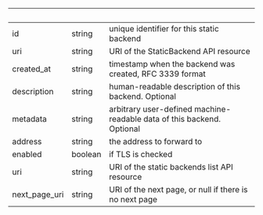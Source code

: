 | &nbsp;        | &nbsp;  | &nbsp;                                                                 |
| ------------- | ------- | ---------------------------------------------------------------------- |
| id            | string  | unique identifier for this static backend                              |
| uri           | string  | URI of the StaticBackend API resource                                  |
| created_at    | string  | timestamp when the backend was created, RFC 3339 format                |
| description   | string  | human-readable description of this backend. Optional                   |
| metadata      | string  | arbitrary user-defined machine-readable data of this backend. Optional |
| address       | string  | the address to forward to                                              |
| enabled       | boolean | if TLS is checked                                                      |
| uri           | string  | URI of the static backends list API resource                           |
| next_page_uri | string  | URI of the next page, or null if there is no next page                 |
